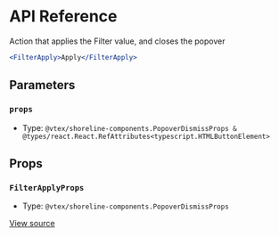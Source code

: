 # API Reference

Action that applies the Filter value, and closes the popover

```jsx
<FilterApply>Apply</FilterApply>
```

## Parameters

### `props`

- Type: `@vtex/shoreline-components.PopoverDismissProps & @types/react.React.RefAttributes<typescript.HTMLButtonElement>`

## Props

### `FilterApplyProps`

- Type: `@vtex/shoreline-components.PopoverDismissProps`

[View source](https://github.com/vtex/shoreline/blob/9d89b10f5/packages/components/src/filter/filter-apply.tsx#L15)
